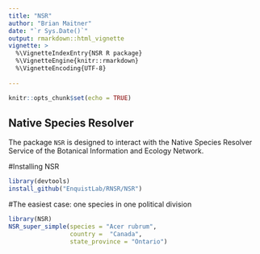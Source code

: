 ```yaml
---
title: "NSR"
author: "Brian Maitner"
date: "`r Sys.Date()`"
output: rmarkdown::html_vignette
vignette: >
  %\VignetteIndexEntry{NSR R package}
  %\VignetteEngine{knitr::rmarkdown}
  %\VignetteEncoding{UTF-8}
  
---
```



```r
knitr::opts_chunk$set(echo = TRUE)
```

## Native Species Resolver

The package `NSR` is designed to interact with the Native Species Resolver Service of the Botanical Information and Ecology Network.  


#Installing NSR
```r

library(devtools)
install_github("EnquistLab/RNSR/NSR")


```

#The easiest case: one species in one political division

```r
library(NSR)
NSR_super_simple(species = "Acer rubrum",
                 country =  "Canada", 
                 state_province = "Ontario")


```
